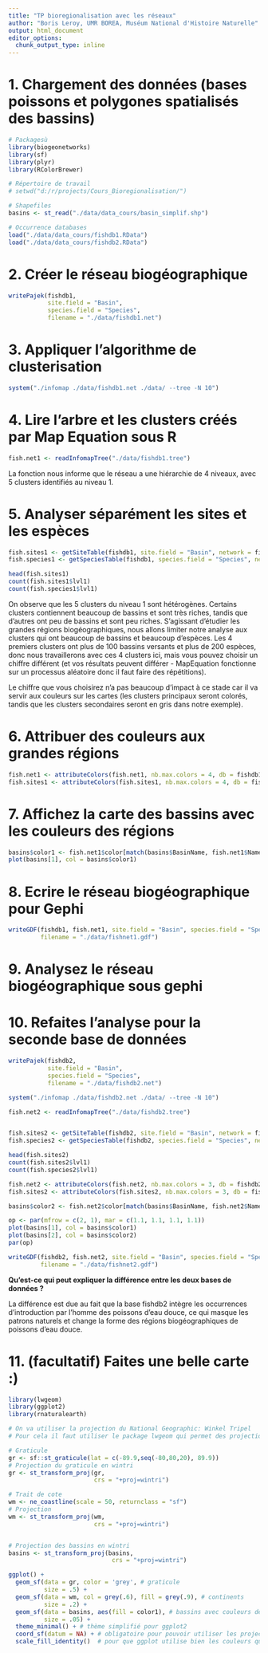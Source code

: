 ```yaml
---
title: "TP bioregionalisation avec les réseaux"
author: "Boris Leroy, UMR BOREA, Muséum National d'Histoire Naturelle"
output: html_document
editor_options: 
  chunk_output_type: inline
---
```



# 1. Chargement des données (bases poissons et polygones spatialisés des bassins)

```r
# Packagesù
library(biogeonetworks)
library(sf)
library(plyr)
library(RColorBrewer)

# Répertoire de travail
# setwd("d:/r/projects/Cours_Bioregionalisation/")

# Shapefiles
basins <- st_read("./data/data_cours/basin_simplif.shp")

# Occurrence databases
load("./data/data_cours/fishdb1.RData")
load("./data/data_cours/fishdb2.RData")
```



# 2. Créer le réseau biogéographique


```r
writePajek(fishdb1, 
           site.field = "Basin",
           species.field = "Species",
           filename = "./data/fishdb1.net")
```


# 3. Appliquer l'algorithme de clusterisation

```r
system("./infomap ./data/fishdb1.net ./data/ --tree -N 10")
```


# 4. Lire l'arbre et les clusters créés par Map Equation sous R

```r
fish.net1 <- readInfomapTree("./data/fishdb1.tree")
```

La fonction nous informe que le réseau a une hiérarchie de 4 niveaux, avec 5 clusters identifiés au niveau 1.


# 5. Analyser séparément les sites et les espèces

```r
fish.sites1 <- getSiteTable(fishdb1, site.field = "Basin", network = fish.net1)
fish.species1 <- getSpeciesTable(fishdb1, species.field = "Species", network = fish.net1)

head(fish.sites1)
count(fish.sites1$lvl1)
count(fish.species1$lvl1)
```

On observe que les 5 clusters du niveau 1 sont hétérogènes. Certains clusters contiennent beaucoup de bassins et sont très riches, tandis que d'autres ont peu de bassins et sont peu riches. S'agissant d'étudier les grandes régions biogéographiques, nous allons limiter notre analyse aux clusters qui ont beaucoup de bassins et beaucoup d'espèces. Les 4 premiers clusters ont plus de 100 bassins versants et plus de 200 espèces, donc nous travaillerons avec ces 4 clusters ici, mais vous pouvez choisir un chiffre différent (et vos résultats peuvent différer - MapEquation fonctionne sur un processus aléatoire donc il faut faire des répétitions).

Le chiffre que vous choisirez n'a pas beaucoup d'impact à ce stade car il va servir aux couleurs sur les cartes (les clusters principaux seront colorés, tandis que les clusters secondaires seront en gris dans notre exemple).

# 6. Attribuer des couleurs aux grandes régions


```r
fish.net1 <- attributeColors(fish.net1, nb.max.colors = 4, db = fishdb1)
fish.sites1 <- attributeColors(fish.sites1, nb.max.colors = 4, db = fishdb1)
```


# 7. Affichez la carte des bassins avec les couleurs des régions

```r
basins$color1 <- fish.net1$color[match(basins$BasinName, fish.net1$Name)]
plot(basins[1], col = basins$color1)
```


# 8. Ecrire le réseau biogéographique pour Gephi


```r
writeGDF(fishdb1, fish.net1, site.field = "Basin", species.field = "Species", color.field = "color",
         filename = "./data/fishnet1.gdf")
```



# 9. Analysez le réseau biogéographique sous gephi

# 10. Refaites l'analyse pour la seconde base de données

```r
writePajek(fishdb2, 
           site.field = "Basin",
           species.field = "Species",
           filename = "./data/fishdb2.net")

system("./infomap ./data/fishdb2.net ./data/ --tree -N 10")

fish.net2 <- readInfomapTree("./data/fishdb2.tree")


fish.sites2 <- getSiteTable(fishdb2, site.field = "Basin", network = fish.net2)
fish.species2 <- getSpeciesTable(fishdb2, species.field = "Species", network = fish.net2)

head(fish.sites2)
count(fish.sites2$lvl1)
count(fish.species2$lvl1)

fish.net2 <- attributeColors(fish.net2, nb.max.colors = 3, db = fishdb2)
fish.sites2 <- attributeColors(fish.sites2, nb.max.colors = 3, db = fishdb2)

basins$color2 <- fish.net2$color[match(basins$BasinName, fish.net2$Name)]

op <- par(mfrow = c(2, 1), mar = c(1.1, 1.1, 1.1, 1.1))
plot(basins[1], col = basins$color1)
plot(basins[2], col = basins$color2)
par(op)

writeGDF(fishdb2, fish.net2, site.field = "Basin", species.field = "Species", color.field = "color",
         filename = "./data/fishnet2.gdf")
```


**Qu'est-ce qui peut expliquer la différence entre les deux bases de données ?**

La différence est due au fait que la base fishdb2 intègre les occurrences d'introduction par l'homme des poissons d'eau douce, ce qui masque les patrons naturels et change la forme des régions biogéographiques de poissons d'eau douce.


# 11. (facultatif) Faites une belle carte :) 

```r
library(lwgeom)
library(ggplot2)
library(rnaturalearth)

# On va utiliser la projection du National Geographic: Winkel Tripel
# Pour cela il faut utiliser le package lwgeom qui permet des projections additionnelles avec sf

# Graticule
gr <- sf::st_graticule(lat = c(-89.9,seq(-80,80,20), 89.9))
# Projection du graticule en wintri
gr <- st_transform_proj(gr, 
                        crs = "+proj=wintri")

# Trait de cote
wm <- ne_coastline(scale = 50, returnclass = "sf")
# Projection
wm <- st_transform_proj(wm, 
                        crs = "+proj=wintri")


# Projection des bassins en wintri
basins <- st_transform_proj(basins, 
                             crs = "+proj=wintri")

ggplot() +
  geom_sf(data = gr, color = 'grey', # graticule
          size = .5) +
  geom_sf(data = wm, col = grey(.6), fill = grey(.9), # continents
          size = .2) +
  geom_sf(data = basins, aes(fill = color1), # bassins avec couleurs des régions
          size = .05) +
  theme_minimal() + # thème simplifié pour ggplot2
  coord_sf(datum = NA) + # obligatoire pour pouvoir utiliser les projections de lwgeom
  scale_fill_identity()  # pour que ggplot utilise bien les couleurs qu'on lui demande

```


